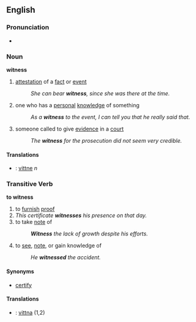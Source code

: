 ==English==
===Pronunciation===
*{{audio|en-us-witness.ogg|Audio (US)}}

===Noun===
'''witness'''

#[[attestation]] of a [[fact]] or [[event]] 
#:''She can bear '''witness''', since she was there at the time.''
#one who has a [[personal]] [[knowledge]] of something
#:''As a '''witness''' to the event, I can tell you that he really said that.''
#someone called to give [[evidence]] in a [[court]]
#:''The '''witness''' for the prosecution did not seem very credible.''

====Translations====
*{{sv}}: [[vittne]] ''n''

===Transitive Verb===
'''to witness'''

#to [[furnish]] [[proof]]
#''This certificate '''witnesses''' his presence on that day.''
#to take [[note]] of
#:'''''Witness''' the lack of growth despite his efforts.''
#to [[see]], [[note]], or gain knowledge of
#:''He '''witnessed''' the accident.''

====Synonyms====
*[[certify]]

====Translations====
*{{sv}}: [[vittna]] (1,2)
